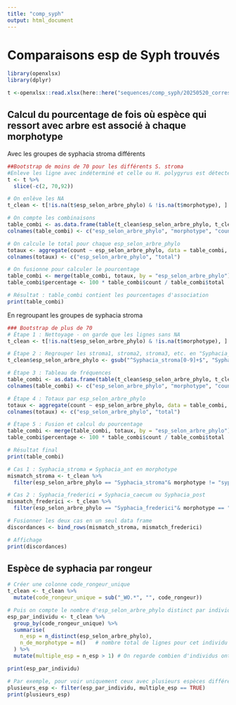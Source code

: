 ```yaml
---
title: "comp_syph"
output: html_document
---
```


# Comparaisons esp de Syph trouvés

```r
library(openxlsx)
library(dplyr)
```

```r
t <-openxlsx::read.xlsx(here::here("sequences/comp_syph/20250520_correspondance_morpho_SeqSyph.xlsx"))
```

## Calcul du pourcentage de fois où espèce qui ressort avec arbre est associé à chaque morphotype

Avec les groupes de syphacia stroma différents

```r
##Bootstrap de moins de 70 pour les différents S. stroma
#Enleve les ligne avec indéterminé et celle ou H. polygyrus est détecté comme syph
t <- t %>%
  slice(-c(2, 70,92))

# On enlève les NA 
t_clean <- t[!is.na(t$esp_selon_arbre_phylo) & !is.na(t$morphotype), ]

# On compte les combinaisons
table_combi <- as.data.frame(table(t_clean$esp_selon_arbre_phylo, t_clean$morphotype))
colnames(table_combi) <- c("esp_selon_arbre_phylo", "morphotype", "count")

# On calcule le total pour chaque esp_selon_arbre_phylo
totaux <- aggregate(count ~ esp_selon_arbre_phylo, data = table_combi, sum)
colnames(totaux) <- c("esp_selon_arbre_phylo", "total")

# On fusionne pour calculer le pourcentage
table_combi <- merge(table_combi, totaux, by = "esp_selon_arbre_phylo")
table_combi$percentage <- 100 * table_combi$count / table_combi$total

# Résultat : table_combi contient les pourcentages d'association
print(table_combi)

```

En regroupant les groupes de syphacia stroma

```r
### Bootstrap de plus de 70
# Étape 1 : Nettoyage - on garde que les lignes sans NA
t_clean <- t[!is.na(t$esp_selon_arbre_phylo) & !is.na(t$morphotype), ]

# Étape 2 : Regrouper les stroma1, stroma2, stroma3, etc. en "Syphacia_stroma"
t_clean$esp_selon_arbre_phylo <- gsub("^Syphacia_stroma[0-9]+$", "Syphacia_stroma", t_clean$esp_selon_arbre_phylo)

# Étape 3 : Tableau de fréquences
table_combi <- as.data.frame(table(t_clean$esp_selon_arbre_phylo, t_clean$morphotype))
colnames(table_combi) <- c("esp_selon_arbre_phylo", "morphotype", "count")

# Étape 4 : Totaux par esp_selon_arbre_phylo
totaux <- aggregate(count ~ esp_selon_arbre_phylo, data = table_combi, sum)
colnames(totaux) <- c("esp_selon_arbre_phylo", "total")

# Étape 5 : Fusion et calcul du pourcentage
table_combi <- merge(table_combi, totaux, by = "esp_selon_arbre_phylo")
table_combi$percentage <- 100 * table_combi$count / table_combi$total

# Résultat final
print(table_combi)

```

```r
# Cas 1 : Syphacia_stroma ≠ Syphacia_ant en morphotype
mismatch_stroma <- t_clean %>%
  filter(esp_selon_arbre_phylo == "Syphacia_stroma"& morphotype != "syphacia_(ant)")

# Cas 2 : Syphacia_frederici ≠ Syphacia_caecum ou Syphacia_post
mismatch_frederici <- t_clean %>%
  filter(esp_selon_arbre_phylo == "Syphacia_frederici"& morphotype == "syphacia_(ant)")

# Fusionner les deux cas en un seul data frame
discordances <- bind_rows(mismatch_stroma, mismatch_frederici)

# Affichage
print(discordances)
```

## Espèce de syphacia par rongeur

```r
# Créer une colonne code_rongeur_unique
t_clean <- t_clean %>%
  mutate(code_rongeur_unique = sub("_WO.*", "", code_rongeur))

# Puis on compte le nombre d'esp_selon_arbre_phylo distinct par individu
esp_par_individu <- t_clean %>%
  group_by(code_rongeur_unique) %>%
  summarise(
    n_esp = n_distinct(esp_selon_arbre_phylo),
    n_de_morphotype = n()   # nombre total de lignes pour cet individu
  ) %>%
  mutate(multiple_esp = n_esp > 1) # On regarde combien d'individus ont plus d'une esp_selon_arbre_phylo associée

print(esp_par_individu)

# Par exemple, pour voir uniquement ceux avec plusieurs espèces différentes :
plusieurs_esp <- filter(esp_par_individu, multiple_esp == TRUE)
print(plusieurs_esp)

```
